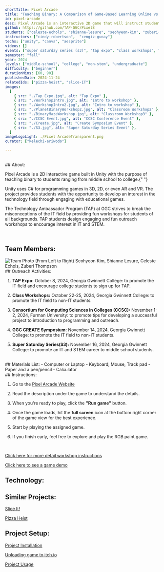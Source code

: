 ```yaml
---
shortTitle: Pixel Arcade
title: "Teaching Binary: A Comparison of Game-Based Learning Online vs In-Person"
id: pixel-arcade
desc: Pixel Arcade is an interactive 2D game that will instruct students about the basics of binary. It was built using Unity and C#. Binary is the basis of how computers, photo editing, RGB, audio, and many other technologies work, which is why we wanted to get students familiar with it early on. Participants will play a tutorial and then 3 mini-games.
github: https://github.com/TAP-GGC/Pixel8
students: ["celeste-echols", "shianne-lesure", "seohyeon-kim", "zuberi-thompson"]
instructors: ["cindy-robertson",  "cengiz-gunay"]
techs: ["unity", "canva", "aesprite"]
videos: []
events: ["super saturday series (s3)", "tap expo", "class workshops", "CCSC", "CREATE"]
semester: "fall"
year: 2024
levels: ["middle-school", "college", "non-stem", "undergraduate"]
difficulty: ["beginner"]
durationMins: [60, 90]
publishedDate: 2024-11-24
relatedIds: ["pizza-heist", "slice-IT"]
images:
  [
    { src: "./Tap Expo.jpg", alt: "Tap Expo" },
    { src: "./WorkshopIntro.jpg", alt: "Intro to workshop" },
    { src: "./WorkshopIntro2.jpg", alt: "Intro to workshop" },
    { src: "./PlanetBinaryWorkshop2.jpg", alt: "Classroom Workshop2" },
    { src: "./BinaryMazeWorkshop.jpg", alt: "Classroom Workshop3" },
    { src: "./CCSC Event.jpg", alt: "CCSC Conference Event" },
    { src: "./Create.jpg", alt: "Create Symposium Event" },
    { src: "./S3.jpg", alt: "Super Saturday Series Event" },
  ]
imageLogoLight: ./Pixel ArcadeTransparent.png
curator: ["kelechi-ariwodo"]

---
```



<br />
## About:

Pixel Arcade is a 2D interactive game built in Unity with the purpose of teaching binary to students ranging from middle school to college.{" "}

Unity uses C# for programming games in 3D, 2D, or even AR and VR. The project provides students with the opportunity
to develop an interest in the technology field through engaging with educational games.

The Technology Ambassador Program (TAP) at GGC strives to break the misconceptions of the IT field by providing fun workshops for students of all backgrounds. TAP students design engaging and fun outreach workshops to encourage interest in IT and STEM.

<br />

## Team Members:

<img src={team.src} alt="Team Photo" />
(From Left to Right) Seohyeon Kim, Shianne Lesure, Celeste Echols, Zuberi Thompson
<br />
## Outreach Activities:

1.  <b>TAP Expo:</b> October 8, 2024, Georgia Gwinnett College: to promote the IT
    field and encourage college students to sign up for TAP.

2.  <b>Class Workshops:</b> October 22-25, 2024, Georgia Gwinnett College: to promote
    the IT field to non-IT students.

3.  <b>Consortium for Computing Sciences in Colleges (CCSC):</b> November 1-2, 2024,
    Furman University: to promote tips for developing a successful project to introduction
    to programming and outreach.

4.  <b>GGC CREATE Symposium:</b> November 14, 2024, Georgia Gwinnett College: to
    promote the IT field to non-IT students.
5.  <b>Super Saturday Series(S3):</b> November 16, 2024, Georgia Gwinnett College:
    to promote an IT and STEM career to middle school students.

<br />
## Materials List:
- Computer or Laptop
- Keyboard, Mouse, Track pad
- Paper and a pen/pencil
- Calculator

<br />
## Instructions:

1. Go to the [Pixel Arcade Website](https://slesure.itch.io/pixel-arcade)

2. Read the description under the game to understand the details.​

3. When you're ready to play, click the <b>"Run game"</b> button.​

4. Once the game loads, hit the <b>full screen</b> icon at the bottom right corner of the game view for the best experience.​

5. Start by playing the assigned game.​

6. If you finish early, feel free to explore and play the RGB paint game.

<br/>

[Click here for more detail workshop instructions](https://github.com/TAP-GGC/Pixel8/blob/main/documents/tutorial%20materials/Workshop%20Instructions.pdf)

[Click here to see a game demo](https://github.com/TAP-GGC/Pixel8?tab=readme-ov-file#game-demo)
<br />

## Technology:
<div class='gallery-list'>
<Logo src= {unity.src} alt="Unity" link="https://unity.com/"/>
<Logo src= {canva.src} alt="Canva" link="https://www.canva.com/"/>
<Logo src= {aesprite.src} alt="Aesprite" link="https://www.aseprite.org/"/>
</div>

## Similar Projects:

[Slice It!](https://tapggc.org/projects/2022/fall/slice-IT/)

[Pizza Heist](https://tapggc.org/projects/2024/fall/pizzaheist/)

## Project Setup:

[Project Installation](https://youtu.be/DCd296jpmJo)

[Uploading game to itch.io](https://www.youtube.com/watch?v=skBEu32hGTg)

[Project Usage](https://github.com/TAP-GGC/Pixel8?tab=readme-ov-file#project-usage)
